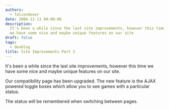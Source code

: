 ```yaml
---
authors:
  - falcon4ever
date: 2006-11-11 00:00:00
description:
  It's been a while since the last site improvements, however this time
  we have some nice and maybe unique features on our site
draft: false
tags:
  - devblog
title: Site Improvements Part 2
---
```


It's been a while since the last site improvements, however this time we
have some nice and maybe unique features on our site.

<!-- truncate -->

Our compatibility page has been upgraded. The new feature is the AJAX
powered toggle boxes which allow you to see games with a particular
status.

The status will be remembered when switching between pages.
